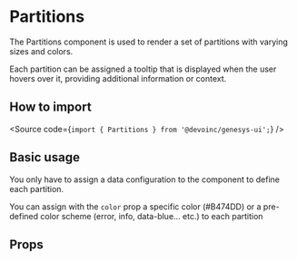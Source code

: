 

<Meta of={Stories} />

# Partitions

The Partitions component is used to render a set of partitions with varying
sizes and colors.

Each partition can be assigned a tooltip that is displayed when the user hovers
over it, providing additional information or context.

## How to import

<Source code={`import { Partitions } from '@devoinc/genesys-ui';`} />

## Basic usage

You only have to assign a data configuration to the component to define each
partition.

You can assign with the `color` prop a specific color (#B474DD) or a pre-defined
color scheme (error, info, data-blue... etc.) to each partition

<Canvas of={Stories.Playground} />

## Props

<ArgTypes of={Stories} />
